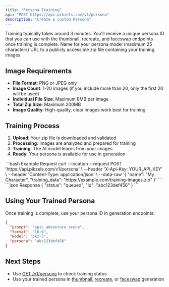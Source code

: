 ```yaml
---
title: "Persona Training"
api: "POST https://api.pikzels.com/v1/persona"
description: "Create a custom Persona"
---
```


<Warning>
Training typically takes around 3 minutes. You'll receive a unique persona ID that you can use with the thumbnail, recreate, and faceswap endpoints once training is complete.
</Warning>

<ParamField body="name" type="string" required>
  Name for your persona model (maximum 25 characters)
</ParamField>

<ParamField body="training_data" type="string" required>
  URL to a publicly accessible zip file containing your training images
</ParamField>

## Image Requirements

- **File Format**: PNG or JPEG only
- **Image Count**: 1-20 images (if you include more than 20, only the first 20 will be used)
- **Individual File Size**: Maximum 8MB per image
- **Total Zip Size**: Maximum 200MB
- **Image Quality**: High-quality, clear images work best for training

## Training Process

1. **Upload**: Your zip file is downloaded and validated
2. **Processing**: Images are analyzed and prepared for training
3. **Training**: The AI model learns from your images
4. **Ready**: Your persona is available for use in generation

<RequestExample>
```bash Example Request
curl --location --request POST 'https://api.pikzels.com/v1/persona' \
--header 'X-Api-Key: YOUR_API_KEY' \
--header 'Content-Type: application/json' \
--data-raw '{
  "name": "My Character",
  "training_data": "https://example.com/training-images.zip"
}'
```
</RequestExample>

<ResponseExample>
```json Response
{
  "status": "queued",
  "id": "abc123def456"
}
```
</ResponseExample>

## Using Your Trained Persona

Once training is complete, use your persona ID in generation endpoints:

```json
{
  "prompt": "epic adventure scene",
  "format": "16:9", 
  "model": "pkz-3",
  "persona": "abc123def456"
}
```

## Next Steps

- Use [GET /v1/persona](/api-reference/endpoint/persona-status) to check training status
- Use your trained persona in [thumbnail](/api-reference/endpoint/thumbnail), [recreate](/api-reference/endpoint/recreate), or [faceswap](/api-reference/endpoint/faceswap) generation